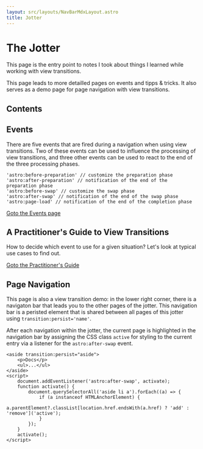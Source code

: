 ```yaml
---
layout: src/layouts/NavBarMdxLayout.astro
title: Jotter
---
```


# The Jotter

This page is the entry point to notes I took about things I learned while working with view transitions.

This page leads to more detailled pages on events and tipps & tricks. It also serves as a demo page for page navigation with view transitions.

## Contents

## Events

There are five events that are fired during a navigation when using view transitions. Two of these events can be used to influence the processing of view transitions, and three other events can be used to react to the end of the three processing phases.

```
'astro:before-preparation' // customize the preparation phase
'astro:after-preparation' // notification of the end of the preparation phase
'astro:before-swap' // customize the swap phase
'astro:after-swap' // notification of the end of the swap phase
'astro:page-load' // notification of the end of the completion phase
```

[Goto the Events page](/docs/Events/)

## A Practitioner's Guide to View Transitions

How to decide which event to use for a given situation? Let's look at typical use cases to find out.

[Goto the Practitioner's Guide](/docs/Practical/)

## Page Navigation

This page is also a view transition demo: in the lower right corner, there is a navigaton bar that leads you to the other pages of the jotter. This navigation bar is a peristed element that is shared between all pages of this jotter using `transition:persist='name'`. 

After each navigation within the jotter, the current page is highlighted in the navigation bar by assigning the CSS class `active` for styling to the current entry via a listener for the `astro:after-swap` event.

```astro
<aside transition:persist="aside">
	<p>Docs</p>
	<ul>...</ul>
</aside>
<script>
	document.addEventListener('astro:after-swap', activate);
	function activate() {
		document.querySelectorAll('aside li a').forEach((a) => {
			if (a instanceof HTMLAnchorElement) {
				a.parentElement?.classList[location.href.endsWith(a.href) ? 'add' : 'remove']('active');
			}
		});
	}
	activate();
</script>
```

